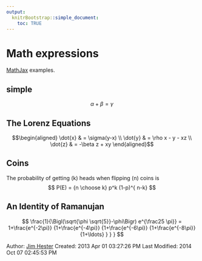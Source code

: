 ```yaml
---
output:
  knitrBootstrap::simple_document:
    toc: TRUE
---
```


<!--
%\VignetteEngine{knitr::rmarkdown}
%\VignetteIndexEntry{Math expressions example}
-->

# Math expressions #
[MathJax](http://www.mathjax.org/demos/tex-samples) examples.

## simple
$$ \alpha+\beta=\gamma $$

## The Lorenz Equations ##
$$\begin{aligned}
\dot{x} & = \sigma(y-x) \\
\dot{y} & = \rho x - y - xz \\
\dot{z} & = -\beta z + xy
\end{aligned}$$

## Coins ##
The probability of getting \(k\) heads when flipping \(n\) coins is
$$ P(E)   = {n \choose k} p^k (1-p)^{ n-k} $$

## An Identity of Ramanujan ##
$$ \frac{1}{\Bigl(\sqrt{\phi \sqrt{5}}-\phi\Bigr) e^{\frac25 \pi}} =
1+\frac{e^{-2\pi}} {1+\frac{e^{-4\pi}} {1+\frac{e^{-6\pi}}
{1+\frac{e^{-8\pi}} {1+\ldots} } } } $$

Author: [Jim Hester](http://jimhester.com)
Created: 2013 Apr 01 03:27:26 PM
Last Modified: 2014 Oct 07 02:45:53 PM
